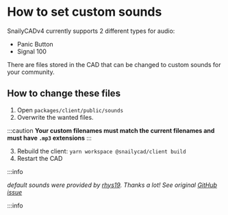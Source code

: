 # How to set custom sounds

SnailyCADv4 currently supports 2 different types for audio:

- Panic Button
- Signal 100

There are files stored in the CAD that can be changed to custom sounds for your community.

## How to change these files

1. Open `packages/client/public/sounds`
2. Overwrite the wanted files.

:::caution
**Your custom filenames must match the current filenames and must have `.mp3` extensions**
:::

3. Rebuild the client: `yarn workspace @snailycad/client build`
4. Restart the CAD

:::info

_default sounds were provided by [rhys19](https://github.com/rhys19). Thanks a lot!
See original [GitHub issue](https://github.com/SnailyCAD/snaily-cadv4/issues/394)_

:::info
